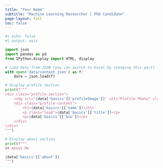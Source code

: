 ```yaml
---
title: "Your Name"
subtitle: "Machine Learning Researcher | PhD Candidate"
page-layout: full
toc: false
---
```


```python
#| echo: false
#| output: asis

import json
import pandas as pd
from IPython.display import HTML, display

# Load data from JSON (you can switch to Excel by changing this part)
with open('data/content.json') as f:
    data = json.load(f)

# Display profile section
print(f"""
<div class="profile-section">
    <img src="{data['basics']['profileImage']}" alt="Profile Photo" class="profile-img">
    <div class="profile-content">
        <h1>{data['basics']['name']}</h1>
        <p class="lead">{data['basics']['title']}</p>
        <p>{data['basics']['bio']}</p>
    </div>
</div>
""")

# Display about section
print(f"""
## About Me

{data['basics']['about']}
""")
```
